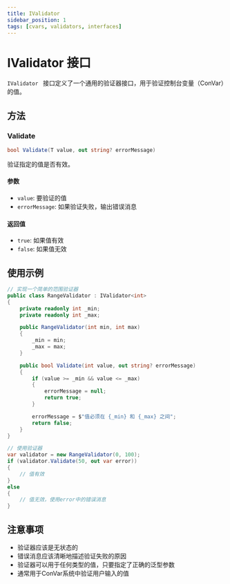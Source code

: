 ```yaml
---
title: IValidator
sidebar_position: 1
tags: [cvars, validators, interfaces]
---
```


# IValidator  接口

`IValidator ` 接口定义了一个通用的验证器接口，用于验证控制台变量（ConVar）的值。

## 方法

### Validate
```csharp
bool Validate(T value, out string? errorMessage)
```

验证指定的值是否有效。

#### 参数
- `value`: 要验证的值
- `errorMessage`: 如果验证失败，输出错误消息

#### 返回值
- `true`: 如果值有效
- `false`: 如果值无效

## 使用示例

```csharp
// 实现一个简单的范围验证器
public class RangeValidator : IValidator<int>
{
    private readonly int _min;
    private readonly int _max;

    public RangeValidator(int min, int max)
    {
        _min = min;
        _max = max;
    }

    public bool Validate(int value, out string? errorMessage)
    {
        if (value >= _min && value <= _max)
        {
            errorMessage = null;
            return true;
        }

        errorMessage = $"值必须在 {_min} 和 {_max} 之间";
        return false;
    }
}

// 使用验证器
var validator = new RangeValidator(0, 100);
if (validator.Validate(50, out var error))
{
    // 值有效
}
else
{
    // 值无效，使用error中的错误消息
}
```

## 注意事项

- 验证器应该是无状态的
- 错误消息应该清晰地描述验证失败的原因
- 验证器可以用于任何类型的值，只要指定了正确的泛型参数
- 通常用于ConVar系统中验证用户输入的值
``` 